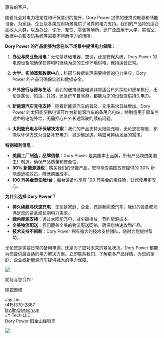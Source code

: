 尊敬的客户，

随着社会对电力稳定性和环保意识的提升，Dory Power 提供的便携式电源和储能设备，为家庭、企业及各类应用场景提供了可靠的电力支持。我们的产品特别适合高收入人群，以及办公、诊所、餐饮、零售等场所，还广泛应用于大学、实验室、数据中心和安防系统等需要不间断电力的场所。

**Dory Power 的产品能够为您在以下场景中提供电力保障：**

1. **办公与商业备用电**：无论是基础电器、空调，还是安保系统，Dory Power 的电源设备能确保在停电时继续为您的工作环境供电，保持运营正常。

2. **大学、实验室和数据中心**：科研与数据处理需要持续的电力供应，Dory Power 的产品可确保实验和数据安全。

3. **户外旅行与房车生活**：我们的便携储能电源非常适合户外探险和房车旅行，无论是露营、钓鱼、打猎，还是房车自驾游，都能为您的设备提供持久电力。

4. **新能源汽车充电支持**：随着新能源汽车的普及，充电需求日益增加。Dory Power 的太阳能便携电源可作为新能源汽车的备用充电站，特别适用于房车旅途中的电能补给，无需担心户外长途驾驶的续航问题。

5. **太阳能充电与环保解决方案**：我们的产品支持太阳能充电，无论您在哪里，都能以环保方式为设备补充电力，减少碳足迹，响应可持续发展的需求。

**特别福利信息：**

- **美国工厂制造，品牌信赖**：Dory Power 是美国本土品牌，所有产品均由美国工厂制造，确保产品质量和安全性。
- **30% 新能源退税**：购买我们的储能产品，您可享受美国政府提供的 30% 新能源退税政策，降低购置成本。
- **100 万美金责任险/台**：每台设备均享有 100 万美金的责任险，让您使用更安心。

**为什么选择 Dory Power？**

- **持久续航与快速充电**：无论是家庭、企业，还是新能源汽车，我们的设备都能满足您的紧急或长期电力需求。
- **绿色能源支持**：通过太阳能充电，减少碳排放，节约能源成本。
- **全美物流配送**：我们覆盖全美的物流配送网络，确保您快速收到产品。
- **技术支持不间断**：Dory Power 拥有强大的技术支持团队，随时为您提供帮助。

无论您是需要日常的备用电源，还是为了应对未来的紧急状况，Dory Power 都能为您提供最合适的电力解决方案。立即联系我们，了解更多产品详情，为您的家庭、企业或新能源汽车提供强大的电力保障。

<div className="bg-gradient-to-r to-red-950 from-blue-950 p-5 rounded-lg my-3">
  <img src="https://cdn.shopify.com/s/files/1/0669/9863/2751/files/Dory_comparison_chart_Desktop-2_db5bdaf3-bbaa-4fae-8ae4-be93386e7206.png?v=1690469332" />
</div>

期待与您合作！

顺祝商祺

Jay Lin  
(415)370-2887  
[jay.lin@jytech.us](mailto:jay.lin@jytech.us)  
JY Tech LLC  
Dory Power 旧金山经销商

<div className="bg-gray-100 p-5 rounded-lg my-3 max-w-2xl mx-auto">
  <img src="/assets/images/profiles/jay-lin-qr-code.png" />
</div>
